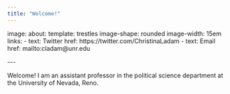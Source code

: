 ```yaml
---
title: "Welcome!"
---
```


image:
about:
template: trestles
image-shape: rounded
image-width: 15em
links:
 - text: Twitter
href: https://twitter.com/ChristinaLadam
 - text: Email
href: mailto:cladam\@unr.edu

\-\--

Welcome! I am an assistant professor in the political science department at the University of Nevada, Reno.
